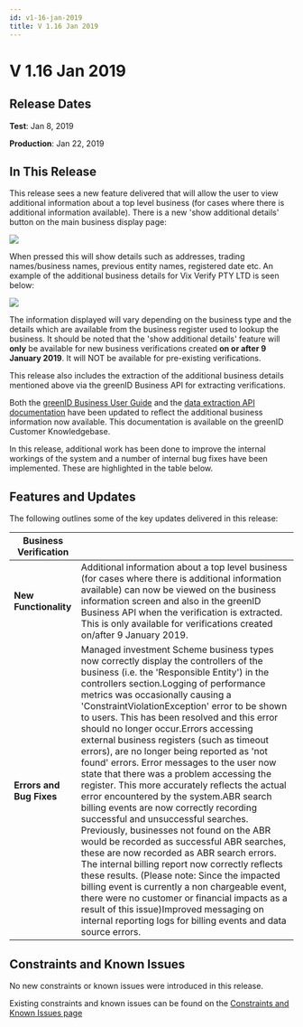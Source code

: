 ```yaml
---
id: v1-16-jan-2019
title: V 1.16 Jan 2019
---
```


# V 1.16 Jan 2019

## Release Dates

**Test**: Jan 8, 2019

**Production**: Jan 22, 2019

## In This Release

This release sees a new feature delivered that will allow the user to view additional information about a top level business (for cases where there is additional information available). There is a new 'show additional details' button on the main business display page:

![](/img/image1.webp)

When pressed this will show details such as addresses, trading names/business names, previous entity names, registered date etc. An example of the additional business details for Vix Verify PTY LTD is seen below:

![](/img/image2.webp)



The information displayed will vary depending on the business type and the details which are available from the business register used to lookup the business. It should be noted that the 'show additional details' feature will **only** be available for new business verifications created **on or after 9 January 2019**. It will NOT be available for pre-existing verifications. 

This release also includes the extraction of the additional business details mentioned above via the greenID Business API for extracting verifications. 

Both the [greenID Business User Guide](https://vixverify.atlassian.net/wiki/spaces/GREEN/pages/491652037/greenID+Business+Admin+Panel+User+Guide) and the [data extraction API documentation](https://vixverify.atlassian.net/wiki/spaces/GREEN/pages/448135169/greenID+Business+API+businessVerification+-+GET) have been updated to reflect the additional business information now available. This documentation is available on the greenID Customer Knowledgebase.

In this release, additional work has been done to improve the internal workings of the system and a number of internal bug fixes have been implemented. These are highlighted in the table below.

## Features and Updates

The following outlines some of the key updates delivered in this release:

| **Business Verification** |                                                                                                                                                                                                                                                                                                                                                                                                                                                                                                                                                                                                                                                                                                                                                                                                                                                                                                                                                                                                                                                                                                                                                                                               |
| ------------------------- | --------------------------------------------------------------------------------------------------------------------------------------------------------------------------------------------------------------------------------------------------------------------------------------------------------------------------------------------------------------------------------------------------------------------------------------------------------------------------------------------------------------------------------------------------------------------------------------------------------------------------------------------------------------------------------------------------------------------------------------------------------------------------------------------------------------------------------------------------------------------------------------------------------------------------------------------------------------------------------------------------------------------------------------------------------------------------------------------------------------------------------------------------------------------------------------------- |
| **New Functionality**     | Additional information about a top level business (for cases where there is additional information available) can now be viewed on the business information screen and also in the greenID Business API when the verification is extracted. This is only available for verifications created on/after 9 January 2019.                                                                                                                                                                                                                                                                                                                                                                                                                                                                                                                                                                                                                                                                                                                                                                                                                                                                         |
| **Errors and Bug Fixes**  | Managed investment Scheme business types now correctly display the controllers of the business (i.e. the 'Responsible Entity') in the controllers section.Logging of performance metrics was occasionally causing a 'ConstraintViolationException' error to be shown to users. This has been resolved and this error should no longer occur.Errors accessing external business registers (such as timeout errors), are no longer being reported as 'not found' errors. Error messages to the user now state that there was a problem accessing the register. This more accurately reflects the actual error encountered by the system.ABR search billing events are now correctly recording successful and unsuccessful searches. Previously, businesses not found on the ABR would be recorded as successful ABR searches, these are now recorded as ABR search errors. The internal billing report now correctly reflects these results. (Please note: Since the impacted billing event is currently a non chargeable event, there were no customer or financial impacts as a result of this issue)Improved messaging on internal reporting logs for billing events and data source errors. |

## Constraints and Known Issues

No new constraints or known issues were introduced in this release.

Existing constraints and known issues can be found on the [Constraints and Known Issues page](https://vixverify.atlassian.net/wiki/spaces/GREEN/pages/452460547/greenID+Business+Constraints+and+Known+Issues)
